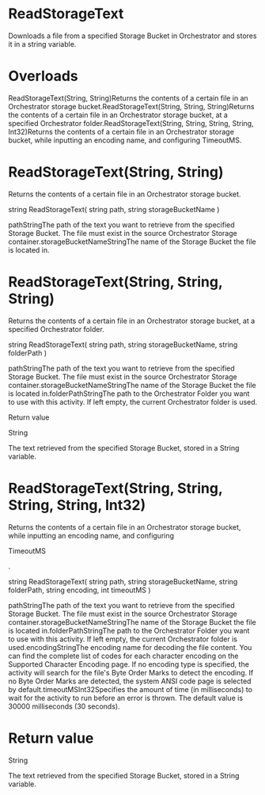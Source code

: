 ﻿# ReadStorageText

Downloads a file from a specified Storage Bucket in Orchestrator and stores it in a string variable.

# 



# Overloads

ReadStorageText(String, String)Returns the contents of a certain file in an Orchestrator storage bucket.ReadStorageText(String, String, String)Returns the contents of a certain file in an Orchestrator storage bucket, at a specified Orchestrator folder.ReadStorageText(String, String, String, String, Int32)Returns the contents of a certain file in an Orchestrator storage bucket, while inputting an encoding name, and configuring TimeoutMS.

# ReadStorageText(String, String)

Returns the contents of a certain file in an Orchestrator storage bucket.

string ReadStorageText(
	string path,
	string storageBucketName
)

pathStringThe path of the text you want to retrieve from the specified Storage Bucket. The file must exist in the source Orchestrator Storage container.storageBucketNameStringThe name of the Storage Bucket the file is located in.

# ReadStorageText(String, String, String)

Returns the contents of a certain file in an Orchestrator storage bucket, at a specified Orchestrator folder.

string ReadStorageText(
	string path,
	string storageBucketName,
	string folderPath
)

pathStringThe path of the text you want to retrieve from the specified Storage Bucket. The file must exist in the source Orchestrator Storage container.storageBucketNameStringThe name of the Storage Bucket the file is located in.folderPathStringThe path to the Orchestrator Folder you want to use with this activity. If left empty, the current Orchestrator folder is used.

Return value

String

The text retrieved from the specified Storage Bucket, stored in a String variable.

# ReadStorageText(String, String, String, String, Int32)

Returns the contents of a certain file in an Orchestrator storage bucket, while inputting an encoding name, and configuring

TimeoutMS

.

string ReadStorageText(
	string path,
	string storageBucketName,
	string folderPath,
	string encoding,
	int timeoutMS
)

pathStringThe path of the text you want to retrieve from the specified Storage Bucket. The file must exist in the source Orchestrator Storage container.storageBucketNameStringThe name of the Storage Bucket the file is located in.folderPathStringThe path to the Orchestrator Folder you want to use with this activity. If left empty, the current Orchestrator folder is used.encodingStringThe encoding name for decoding the file content. You can find the complete list of codes for each character encoding on the Supported Character Encoding page. If no encoding type is specified, the activity will search for the file's Byte Order Marks to detect the encoding. If no Byte Order Marks are detected, the system ANSI code page is selected by default.timeoutMSInt32Specifies the amount of time (in milliseconds) to wait for the activity to run before an error is thrown. The default value is 30000 milliseconds (30 seconds).

# Return value

String

The text retrieved from the specified Storage Bucket, stored in a String variable.
